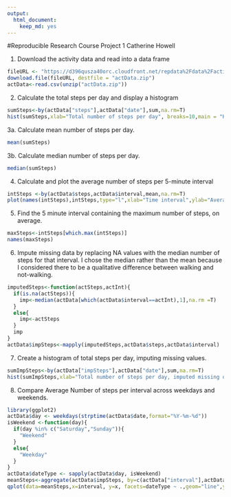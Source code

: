 ---
output: 
  html_document: 
    keep_md: yes
---
#Reproducible Research Course Project 1
Catherine Howell

1. Download the activity data and read into a data frame
```{r}
fileURL <- "https://d396qusza40orc.cloudfront.net/repdata%2Fdata%2Factivity.zip"
download.file(fileURL, destfile = "actData.zip")
actData<-read.csv(unzip("actData.zip"))
```

2. Calculate the total steps per day and display a histogram
```{r}
sumSteps<-by(actData["steps"],actData["date"],sum,na.rm=T)
hist(sumSteps,xlab="Total number of steps per day", breaks=10,main = "Histogram of Total Steps Per Day")
```

3a. Calculate mean number of steps per day.
```{r}
mean(sumSteps)
```
3b. Calculate median number of steps per day.
```{r}
median(sumSteps)
```

4. Calculate and plot the average number of steps per 5-minute interval
```{r}
intSteps <-by(actData$steps,actData$interval,mean,na.rm=T)
plot(names(intSteps),intSteps,type="l",xlab="Time interval",ylab="Average number of steps per interval", main="Average Steps Per 5-Minute Interval")
```

5. Find the 5 minute interval containing the maximum number of steps, on average.
```{r}
maxSteps<-intSteps[which.max(intSteps)]
names(maxSteps)
```

6. Impute missing data by replacing NA values with the median number of steps for that interval.
I chose the median rather than the mean because I considered there to be a qualitative difference between walking and not-walking.

```{r}
imputedSteps<-function(actSteps,actInt){
  if(is.na(actSteps)){
    imp<-median(actData[which(actData$interval==actInt),1],na.rm =T)
  }
  else{
    imp<-actSteps
  }
  imp
}
actData$impSteps<-mapply(imputedSteps,actData$steps,actData$interval)
```

7. Create a histogram of total steps per day, imputing missing values.
```{r}
sumImpSteps<-by(actData["impSteps"],actData["date"],sum,na.rm=T)
hist(sumImpSteps,xlab="Total number of steps per day, imputed missing data", breaks=10, main="Histogram of Total Steps Per Day, with Imputed Data", sub="By Median Number of Steps By Interval")
```

8. Compare Average Number of steps per interval across weekdays and weekends.
```{r}
library(ggplot2)
actData$day <- weekdays(strptime(actData$date,format="%Y-%m-%d"))
isWeekend <-function(day){
  if(day %in% c("Saturday","Sunday")){
    "Weekend"
  }
  else{
    "Weekday"
  }
}
actData$dateType <- sapply(actData$day, isWeekend)
meanSteps<-aggregate(actData$impSteps, by=c(actData["interval"],actData["dateType"]),FUN=mean)
qplot(data=meanSteps,x=interval, y=x, facets=dateType ~ .,geom="line",ylab = "Mean Number of Steps", main="Average Steps per Interval, Weekend vs. Weekday")
```
